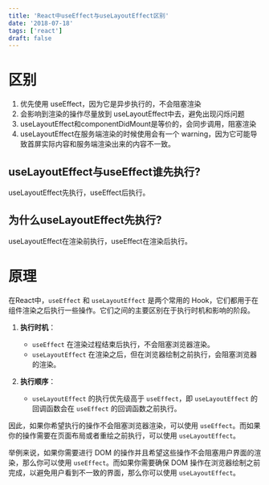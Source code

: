 ```yaml
---
title: 'React中useEffect与useLayoutEffect区别'
date: '2018-07-18'
tags: ['react']
draft: false
---
```



# 区别

1. 优先使用 useEffect，因为它是异步执行的，不会阻塞渲染
2. 会影响到渲染的操作尽量放到 useLayoutEffect中去，避免出现闪烁问题
3. useLayoutEffect和componentDidMount是等价的，会同步调用，阻塞渲染
4. useLayoutEffect在服务端渲染的时候使用会有一个 warning，因为它可能导致首屏实际内容和服务端渲染出来的内容不一致。

## useLayoutEffect与useEffect谁先执行?

useLayoutEffect先执行，useEffect后执行。

## 为什么useLayoutEffect先执行?

useLayoutEffect在渲染前执行，useEffect在渲染后执行。

# 原理

在React中，`useEffect` 和 `useLayoutEffect` 是两个常用的 Hook，它们都用于在组件渲染之后执行一些操作。它们之间的主要区别在于执行时机和影响的阶段。

1. **执行时机**：
   - `useEffect` 在渲染过程结束后执行，不会阻塞浏览器渲染。
   - `useLayoutEffect` 在渲染之后，但在浏览器绘制之前执行，会阻塞浏览器的渲染。

2. **执行顺序**：
   - `useLayoutEffect` 的执行优先级高于 `useEffect`，即 `useLayoutEffect` 的回调函数会在 `useEffect` 的回调函数之前执行。

因此，如果你希望执行的操作不会阻塞浏览器渲染，可以使用 `useEffect`。而如果你的操作需要在页面布局或者重绘之前执行，可以使用 `useLayoutEffect`。

举例来说，如果你需要进行 DOM 的操作并且希望这些操作不会阻塞用户界面的渲染，那么你可以使用 `useEffect`。而如果你需要确保 DOM 操作在浏览器绘制之前完成，以避免用户看到不一致的界面，那么你可以使用 `useLayoutEffect`。
